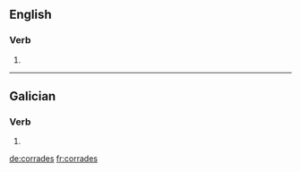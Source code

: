 ==English==

===Verb===
{{head|en|verb form}}

# {{en-third-person singular of|corrade}}

----

==Galician==

===Verb===
{{gl-verb-form}}

# {{conjugation of|correr||lang=gl|2|p|pres|sub}}

[[de:corrades]]
[[fr:corrades]]